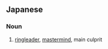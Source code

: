 ==Japanese==
{{ja-kanjitab|しゅ|ぼう|しゃ|yomi=on}}

===Noun===
{{ja-noun|しゅぼうしゃ}}

# [[ringleader]], [[mastermind]], main culprit